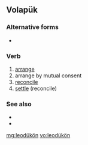 ==Volapük==

===Alternative forms===
* {{l|vo|leoduykoyn}}

===Verb===
{{infl|vo|verb}}

# [[arrange]]
# arrange by mutual consent
# [[reconcile]] 
# [[settle]] (reconcile)

===See also===
* {{l|vo|balayduykoyn }}
* {{l|vo|balädükön}}

[[mg:leodükön]]
[[vo:leodükön]]